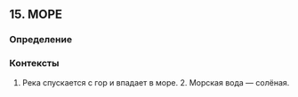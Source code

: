 ## 15. МОРЕ
### Определение


### Контексты
1. Река спускается с гор и впадает в море. 2. Морская вода — солёная. 

